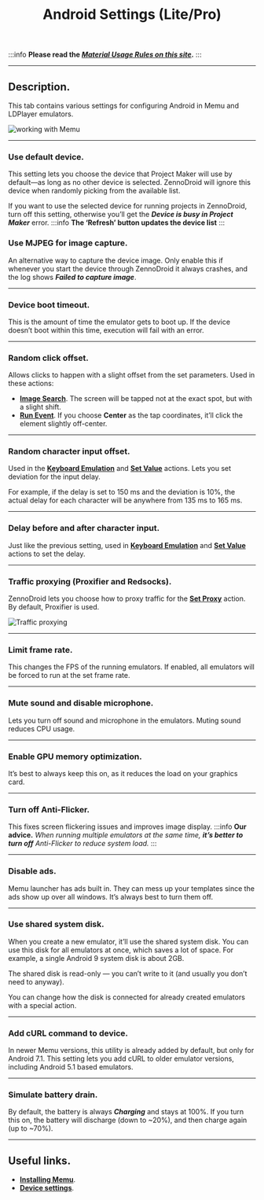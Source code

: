 ﻿---
sidebar_position: 1
title: Android Settings (Lite/Pro)
description: Options for configuring Android emulation.
---
:::info **Please read the [*Material Usage Rules on this site*](../Disclaimer).**
:::
_______________________________________________
## Description.
This tab contains various settings for configuring Android in Memu and LDPlayer emulators.

![working with Memu](./assets/Settings_for_Android/Settings_for_Android_pic1.png)
_______________________________________________
### Use default device.
This setting lets you choose the device that Project Maker will use by default—as long as no other device is selected. ZennoDroid will ignore this device when randomly picking from the available list.

If you want to use the selected device for running projects in ZennoDroid, turn off this setting, otherwise you’ll get the ***Device is busy in Project Maker*** error.
:::info **The ‘Refresh’ button updates the device list**
:::

### Use MJPEG for image capture.
An alternative way to capture the device image. Only enable this if whenever you start the device through ZennoDroid it always crashes, and the log shows ***Failed to capture image***.
_______________________________________________
### Device boot timeout.
This is the amount of time the emulator gets to boot up. If the device doesn’t boot within this time, execution will fail with an error.
_______________________________________________
### Random click offset.
Allows clicks to happen with a slight offset from the set parameters. Used in these actions:
- [**Image Search**](../pm/Creating/SearchByPic). The screen will be tapped not at the exact spot, but with a slight shift.
- [**Run Event**](../Android/ProLite/RunEvent). If you choose **Center** as the tap coordinates, it’ll click the element slightly off-center.

_______________________________________________
### Random character input offset.
Used in the [**Keyboard Emulation**](../Android/ProLite/Keyboard) and [**Set Value**](../Android/ProLite/SetValue) actions. Lets you set deviation for the input delay.

For example, if the delay is set to 150 ms and the deviation is 10%, the actual delay for each character will be anywhere from 135 ms to 165 ms.
_______________________________________________
### Delay before and after character input.
Just like the previous setting, used in [**Keyboard Emulation**](../Android/ProLite/Keyboard) and [**Set Value**](../Android/ProLite/SetValue) actions to set the delay.
_______________________________________________
### Traffic proxying (Proxifier and Redsocks).
ZennoDroid lets you choose how to proxy traffic for the [**Set Proxy**](../Android/ProLite/setting#как-поставить-прокси) action. By default, Proxifier is used.

![Traffic proxying](./assets/Settings_for_Android/Settings_for_Android_pic3.png)
_______________________________________________
### Limit frame rate.
This changes the FPS of the running emulators. If enabled, all emulators will be forced to run at the set frame rate.
_______________________________________________
### Mute sound and disable microphone.
Lets you turn off sound and microphone in the emulators. Muting sound reduces CPU usage.
_______________________________________________
### Enable GPU memory optimization.
It’s best to always keep this on, as it reduces the load on your graphics card.
_______________________________________________
### Turn off Anti-Flicker.
This fixes screen flickering issues and improves image display.
:::info **Our advice.**
*When running multiple emulators at the same time, **it’s better to turn off** Anti-Flicker to reduce system load.*
:::
_______________________________________________
### Disable ads.
Memu launcher has ads built in. They can mess up your templates since the ads show up over all windows. It’s always best to turn them off.
_______________________________________________
### Use shared system disk.
When you create a new emulator, it’ll use the shared system disk. You can use this disk for all emulators at once, which saves a lot of space. For example, a single Android 9 system disk is about 2GB.

The shared disk is read-only — you can’t write to it (and usually you don’t need to anyway).

You can change how the disk is connected for already created emulators with a special action.
_______________________________________________
### Add cURL command to device.
In newer Memu versions, this utility is already added by default, but only for Android 7.1. This setting lets you add cURL to older emulator versions, including Android 5.1 based emulators.
_______________________________________________
### Simulate battery drain.
By default, the battery is always ***Charging*** and stays at 100%. If you turn this on, the battery will discharge (down to ~20%), and then charge again (up to ~70%).
_______________________________________________
## Useful links.
- [**Installing Memu**](../ProLite/Memu_Install).
- [**Device settings**](../Android/ProLite/setting).